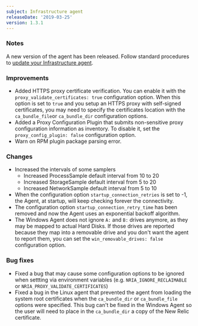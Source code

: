 ```yaml
---
subject: Infrastructure agent
releaseDate: '2019-03-25'
version: 1.3.1
---
```


### Notes

A new version of the agent has been released. Follow standard procedures to [update your Infrastructure agent](/docs/infrastructure/new-relic-infrastructure/installation/update-infrastructure-agent).

### Improvements

* Added HTTPS proxy certificate verification. You can enable it with the `proxy_validate_certificates: true` configuration option. When this option is set to `true` and you setup an HTTPS proxy with self-signed certificates, you may need to specify the certificates location with the `ca_bundle_file`or `ca_bundle_dir` configuration options.
* Added a Proxy Configuration Plugin that submits non-sensitive proxy configuration information as inventory. To disable it, set the `proxy_config_plugin: false` configuration option.
* Warn on RPM plugin package parsing error.

### Changes

* Increased the intervals of some samplers
  * Increased ProcessSample default interval from 10 to 20
  * Increased StorageSample default interval from 5 to 20
  * Increased NetworkSample default interval from 5 to 10
* When the configuration option `startup_connection_retries` is set to -1, the Agent, at startup, will keep checking forever the connectivity.
* The configuration option `startup_connection_retry_time` has been removed and now the Agent uses an exponential backoff algorithm.
* The Windows Agent does not ignore `A:` and `B:` drives anymore, as they may be mapped to actual Hard Disks. If those drives are reported because they map into a removable drive and you don't want the agent to report them, you can set the `win_removable_drives: false` configuration option.

### Bug fixes

* Fixed a bug that may cause some configuration options to be ignored when settting via environment variables (e.g. `NRIA_IGNORE_RECLAIMABLE` or `NRIA_PROXY_VALIDATE_CERTIFICATES`)
* Fixed a bug in the Linux agent that prevented the agent from loading the system root certificates when the `ca_bundle_dir` or `ca_bundle_file` options were specified. This bug can't be fixed in the Windows Agent so the user will need to place in the `ca_bundle_dir` a copy of the New Relic certificate.

